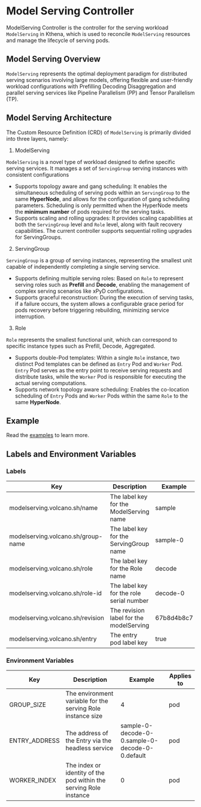 
# Model Serving Controller

ModelServing Controller is the controller for the serving workload `ModelServing` in Kthena, which is used to reconcile `ModelServing` resources and manage the lifecycle of serving pods.

## Model Serving Overview

`ModelServing` represents the optimal deployment paradigm for distributed serving scenarios involving large models, offering flexible and user-friendly workload configurations with
Prefilling Decoding Disaggregation and parallel serving services like Pipeline Parallelism (PP) and Tensor Parallelism (TP).

## Model Serving Architecture

<LightboxImage src={modelServing} alt="modelServing.svg"/>

The Custom Resource Definition (CRD) of `ModelServing` is primarily divided into three layers, namely:

1. ModelServing

`ModelServing` is a novel type of workload designed to define specific serving services. It manages a set of `ServingGroup` serving instances with consistent configurations

- Supports topology aware and gang scheduling: It enables the simultaneous scheduling of serving pods within an `ServingGroup` to the same **HyperNode**, and allows for the configuration of gang scheduling parameters.
  Scheduling is only permitted when the HyperNode meets the **minimum number** of pods required for the serving tasks.
- Supports scaling and rolling upgrades: It provides scaling capabilities at both the `ServingGroup` level and `Role` level, along with fault recovery capabilities. The current controller supports sequential rolling upgrades for ServingGroups.

2. ServingGroup

`ServingGroup` is a group of serving instances, representing the smallest unit capable of independently completing a single serving service.

- Supports defining multiple serving roles: Based on `Role` to represent serving roles such as **Prefill** and **Decode**, enabling the management of complex serving scenarios like xPyD configurations.
- Supports graceful reconstruction: During the execution of serving tasks, if a failure occurs, the system allows a configurable grace period for pods recovery before triggering rebuilding, minimizing service interruption.

3. Role

`Role` represents the smallest functional unit, which can correspond to specific instance types such as Prefill, Decode, Aggregated.

- Supports double-Pod templates: Within a single `Role` instance, two distinct Pod templates can be defined as `Entry` Pod and `Worker` Pod. 
`Entry` Pod serves as the entry point to receive serving requests and distribute tasks, while the `Worker` Pod is responsible for executing the actual serving computations.
- Supports network topology aware scheduling: Enables the co-location scheduling of `Entry` Pods and `Worker` Pods within the same `Role` to the same **HyperNode**.

## Example

Read the [examples](https://github.com/volcano-sh/kthena/blob/main/examples/model-infer/sample.yaml) to learn more.

## Labels and Environment Variables

### Labels

| Key                                  | Description                              | Example    | Applies to  |
|--------------------------------------|------------------------------------------|------------|-------------|
| modelserving.volcano.sh/name       | The label key for the ModelServing name    | sample     | pod         |
| modelserving.volcano.sh/group-name | The label key for the ServingGroup name    | sample-0   | pod,service |
| modelserving.volcano.sh/role       | The label key for the Role name          | decode     | pod,service |
| modelserving.volcano.sh/role-id    | The label key for the role serial number | decode-0   | pod,service |
| modelserving.volcano.sh/revision   | The revision label for the modelServing   | 67b8d4b8c7 | pod         |
| modelserving.volcano.sh/entry      | The entry pod label key                  | true       | pod         |


### Environment Variables

| Key           | Description                                                         | Example                                         | Applies to |
|---------------|---------------------------------------------------------------------|-------------------------------------------------|------------|
| GROUP_SIZE    | The environment variable for the serving Role instance size       | 4                                               | pod        |
| ENTRY_ADDRESS | The address of the Entry via the headless service                   | sample-0-decode-0-0.sample-0-decode-0-0.default | pod        |
| WORKER_INDEX  | The index or identity of the pod within the serving Role instance | 0                                               | pod        |
